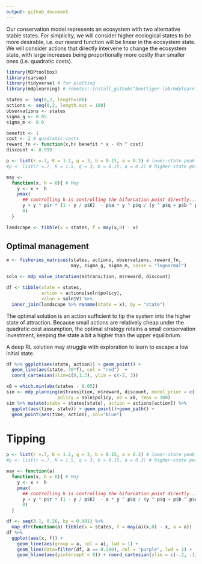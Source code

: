 ```yaml
---
output: github_document
---
```



Our conservation model represents an ecosystem with two alternative stable states.
For simplicity, we will consider higher ecological states to be more desirable, 
i.e. our reward function will be linear in the ecosystem state.  We will consider
actions that directly intervene to change the ecosystem state, with large increases
being proportionally more costly than smaller ones (i.e. quadratic costs). 

```r
library(MDPtoolbox)
library(sarsop)
library(tidyverse) # for plotting
library(mdplearning) # remotes::install_github("boettiger-lab/mdplearning")
```



```r
states <- seq(0,2, length=100)
actions <- seq(0,2, length.out = 100)
observations <- states
sigma_g <- 0.05
sigma_m <- 0.0

benefit <- 1
cost <- 2 # quadratic costs
reward_fn <- function(x,h) benefit * x - (h ^ cost)
discount <- 0.999

p <- list(r =.7, K = 1.2, q = 3, b = 0.15, a = 0.2) # lower-state peak is optimal
#p <- list(r =.7, K = 1.5, q = 3, b = 0.15, a = 0.2) # higher-state peak is optimal

may <- 
  function(x, h = 0){ # May
    y <- x +  h
    pmax(
      ## controlling h is controlling the bifurcation point directly...
      y + y * p$r * (1 - y / p$K)  - p$a * y ^ p$q / (y ^ p$q + p$b ^ p$q),  
      0)
  }

landscape <- tibble(x = states, f = may(x,0) - x) 
```

## Optimal management


```r
m <- fisheries_matrices(states, actions, observations, reward_fn, 
                        may, sigma_g, sigma_m, noise = "lognormal")
```


```r
soln <- mdp_value_iteration(m$transition, m$reward, discount)
```


```r
df <- tibble(state = states,
             action = actions[soln$policy],
             value = soln$V) %>% 
  inner_join(landscape %>% rename(state = x), by = "state")
```


The optimal solution is an action sufficient to tip the system into the higher state of attraction.
Because small actions are relatively cheap under the quadratic cost assumption, the optimal
strategy retains a small conservation investment, keeping the state a bit a higher than the upper
equilibrium.

A deep RL solution may struggle with exploration to learn to escape a low initial state.

```r
df %>% ggplot(aes(state, action)) + geom_point() +
  geom_line(aes(state, 70*f), col = "red")  + 
  coord_cartesian(xlim=c(0,1.3), ylim = c(-2, 3))
```



```r
x0 = which.min(abs(states - 0.05))
sim <- mdp_planning(m$transition, m$reward, discount, model_prior = c(1), 
                   policy = soln$policy, x0 = x0, Tmax = 100)
sim %>% mutate(state = states[state], action = actions[action]) %>% 
  ggplot(aes(time, state)) + geom_point()+geom_path() + 
  geom_point(aes(time, action), col="blue")
```


# Tipping

```r


p <- list(r =.7, K = 1.2, q = 3, b = 0.15, a = 0.2) # lower-state peak is optimal
#p <- list(r =.7, K = 1.5, q = 3, b = 0.15, a = 0.2) # higher-state peak is optimal

may <- function(a) 
  function(x, h = 0){ # May
    y <- x +  h
    pmax(
      ## controlling h is controlling the bifurcation point directly...
      y + y * p$r * (1 - y / p$K)  - a * y ^ p$q / (y ^ p$q + p$b ^ p$q),  
      0)
  }

df <- seq(0.1, 0.26, by = 0.001) %>%
  map_dfr(function(a) tibble(x = states, f = may(a)(x,0) - x, a = a))
df %>% 
  ggplot(aes(x, f)) + 
    geom_line(aes(group = a, col = a), lwd = 1) +
    geom_line(data=filter(df, a == 0.200), col = "purple", lwd = 1) +
    geom_hline(aes(yintercept = 0)) + coord_cartesian(ylim = c(-.2, .1))
```
